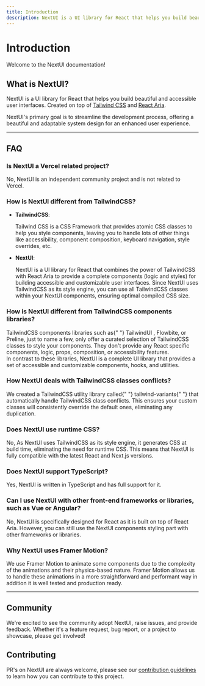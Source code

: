 ```yaml
---
title: Introduction
description: NextUI is a UI library for React that helps you build beautiful and accessible user interfaces. Created on top of Tailwind CSS and React Aria.
---
```


# Introduction

Welcome to the NextUI documentation!

<NextImage
  priority
  src="/nextui-banner.png"
  quality={100}
  width={700}
  height={350}
  alt="NextUI banner"
  className="w-full border border-transparent dark:border-default-200/50 object-fit rounded-xl shadow-lg"
/>

## What is NextUI?

NextUI is a UI library for React that helps you build beautiful and accessible user interfaces. Created on top of
[Tailwind CSS](https://tailwindcss.com/) and [React Aria](https://react-spectrum.adobe.com/react-aria/index.html).

NextUI's primary goal is to streamline the development process, offering a beautiful and adaptable system design for an enhanced user experience.

---

## FAQ

### Is NextUI a Vercel related project?

<p className="text-default-500">
  No, NextUI is an independent community project and is not related to Vercel.
</p>

### How is NextUI different from TailwindCSS?

- **TailwindCSS**:

  <p className="text-default-500">
    Tailwind CSS is a CSS Framework that provides atomic CSS classes to help you style components,
    leaving you to handle lots of other things like accessibility, component composition, keyboard
    navigation, style overrides, etc.
  </p>

- **NextUI**:
  <p className="text-default-500">
    NextUI is a UI library for React that combines the power of TailwindCSS with React Aria to
    provide a complete components (logic and styles) for building accessible and customizable user
    interfaces. Since NextUI uses TailwindCSS as its style engine, you can use all TailwindCSS
    classes within your NextUI components, ensuring optimal compiled CSS size.
  </p>

### How is NextUI different from TailwindCSS components libraries?

<p className="text-default-500">
  TailwindCSS components libraries such as{" "}
  <Link isExternal showAnchorIcon href="https://tailwindui.com/">TailwindUI</Link>
  , <Link isExternal showAnchorIcon href="https://flowbite.com/">Flowbite</Link>, or 
  <Link isExternal showAnchorIcon href="https://preline.co/">Preline</Link>, just to name a few, only offer a curated selection of TailwindCSS classes to style your components.
  They don't provide any React specific components, logic, props, composition, or accessibility features.<br/>
  <Spacer y={2}/>
  In contrast to these libraries, NextUI is a complete UI library that provides a set of accessible and
  customizable components, hooks, and utilities.
</p>

### How NextUI deals with TailwindCSS classes conflicts?

<p className="text-default-500">
  We created a TailwindCSS utility library called{" "}
  <Link isExternal showAnchorIcon href="https://www.tailwind-variants.org/">tailwind-variants</Link>{" "}
  that automatically handle TailwindCSS class conflicts. This ensures your custom classes will
  consistently override the default ones, eliminating any duplication.
</p>

### Does NextUI use runtime CSS?

<p className="text-default-500">
  No, As NextUI uses TailwindCSS as its style engine, it generates CSS at build time, eliminating
  the need for runtime CSS. This means that NextUI is fully compatible with the latest React and
  Next.js versions.
</p>

### Does NextUI support TypeScript?

<p className="text-default-500">
  Yes, NextUI is written in TypeScript and has full support for it.
</p>

### Can I use NextUI with other front-end frameworks or libraries, such as Vue or Angular?

<p className="text-default-500">
  No, NextUI is specifically designed for React as it is built on top of React Aria. However, you
  can still use the NextUI components styling part with other frameworks or libraries.
</p>

### Why NextUI uses Framer Motion?

<p className="text-default-500">
  We use <Link href="https://www.framer.com/motion" isExternal showAnchorIcon>Framer Motion</Link> to animate some components due to 
  the complexity of the animations and their physics-based nature. Framer Motion allows us to
  handle these animations in a more straightforward and performant way in addition it is
  well tested and production ready.
</p>  

---

## Community

We're excited to see the community adopt NextUI, raise issues, and provide feedback.
Whether it's a feature request, bug report, or a project to showcase, please get involved!

<Community />

## Contributing

PR's on NextUI are always welcome, please see our [contribution guidelines](https://github.com/nextui-org/nextui/blob/main/CONTRIBUTING.md) to learn how you can contribute to this project.
